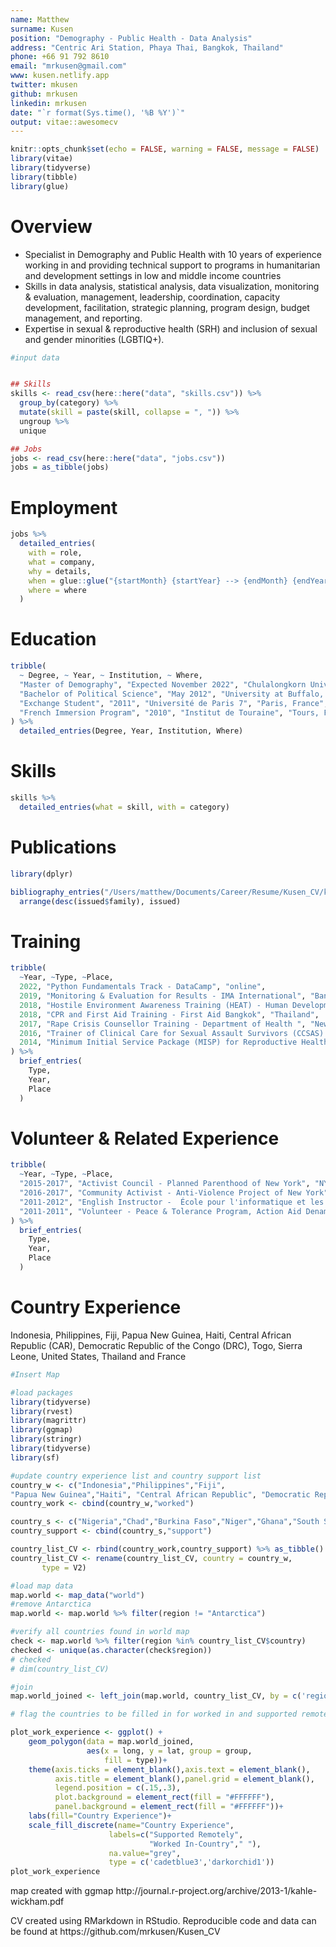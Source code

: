 ```yaml
---
name: Matthew
surname: Kusen
position: "Demography - Public Health - Data Analysis"
address: "Centric Ari Station, Phaya Thai, Bangkok, Thailand"
phone: +66 91 792 8610
email: "mrkusen@gmail.com"
www: kusen.netlify.app
twitter: mkusen
github: mrkusen
linkedin: mrkusen
date: "`r format(Sys.time(), '%B %Y')`"
output: vitae::awesomecv
---
```


```r
knitr::opts_chunk$set(echo = FALSE, warning = FALSE, message = FALSE)
library(vitae)
library(tidyverse)
library(tibble)
library(glue)


```

# Overview

* Specialist in Demography and Public Health with 10 years of experience working in and providing technical support to programs in humanitarian and development settings in low and middle income countries
* Skills in data analysis, statistical analysis, data visualization, monitoring & evaluation, management, leadership, coordination, capacity development, facilitation, strategic planning, program design, budget management, and reporting. 
* Expertise in sexual & reproductive health (SRH) and inclusion of sexual and gender minorities (LGBTIQ+).

```r
#input data


## Skills
skills <- read_csv(here::here("data", "skills.csv")) %>% 
  group_by(category) %>% 
  mutate(skill = paste(skill, collapse = ", ")) %>% 
  ungroup %>% 
  unique

## Jobs
jobs <- read_csv(here::here("data", "jobs.csv"))
jobs = as_tibble(jobs)
```

# Employment



```r
jobs %>%
  detailed_entries(
    with = role,
    what = company,
    why = details,
    when = glue::glue("{startMonth} {startYear} --> {endMonth} {endYear}",.na = ""),
    where = where
  )

```




# Education

```r
tribble(
  ~ Degree, ~ Year, ~ Institution, ~ Where,
  "Master of Demography", "Expected November 2022", "Chulalongkorn University", "Bangkok, Thailand",
  "Bachelor of Political Science", "May 2012", "University at Buffalo, SUNY", "New York, USA",
  "Exchange Student", "2011", "Université de Paris 7", "Paris, France",
  "French Immersion Program", "2010", "Institut de Touraine", "Tours, France"
) %>% 
  detailed_entries(Degree, Year, Institution, Where)
```

# Skills

```r
skills %>% 
  detailed_entries(what = skill, with = category)
```



# Publications

```r
library(dplyr)

bibliography_entries("/Users/matthew/Documents/Career/Resume/Kusen_CV/kusen_publications.bib") %>%
  arrange(desc(issued$family), issued)
```

# Training

```r
tribble(
  ~Year, ~Type, ~Place,
  2022, "Python Fundamentals Track - DataCamp", "online",
  2019, "Monitoring & Evaluation for Results - IMA International", "Bangkok, Thailand",
  2018, "Hostile Environment Awareness Training (HEAT) - Human Development Forum Foundation","Thailand",
  2018, "CPR and First Aid Training - First Aid Bangkok", "Thailand",
  2017, "Rape Crisis Counsellor Training - Department of Health ", "New York, USA",
  2016, "Trainer of Clinical Care for Sexual Assault Survivors (CCSAS) - International Rescue Committee", "Uganda",
  2014, "Minimum Initial Service Package (MISP) for Reproductive Health In Crisis - IAWG", "online"
) %>%  
  brief_entries(
    Type,
    Year, 
    Place
  )
```


# Volunteer & Related Experience

```r
tribble(
  ~Year, ~Type, ~Place,
  "2015-2017", "Activist Council - Planned Parenthood of New York", "NYC, USA",
  "2016-2017", "Community Activist - Anti-Violence Project of New York", "NYC, USA",
  "2011-2012", "English Instructor -  École pour l'informatique et les nouvelles technologies (EPITECH)", "Paris, France",
  "2011-2011", "Volunteer - Peace & Tolerance Program, Action Aid Denamrk", "Denmark",
) %>%  
  brief_entries(
    Type,
    Year, 
    Place
  )
```

# Country Experience
Indonesia, Philippines, Fiji, Papua New Guinea, Haiti, Central African Republic (CAR), Democratic Republic of the Congo (DRC), Togo, Sierra Leone, United States, Thailand and France



```r
#Insert Map

#load packages
library(tidyverse)
library(rvest)
library(magrittr)
library(ggmap)
library(stringr)
library(tidyverse)
library(sf)

#update country experience list and country support list
country_w <- c("Indonesia","Philippines","Fiji",
"Papua New Guinea","Haiti", "Central African Republic", "Democratic Republic of the Congo", "Togo", "Sierra Leone", "USA", "Thailand","France","Denmark")
country_work <- cbind(country_w,"worked")

country_s <- c("Nigeria","Chad","Burkina Faso","Niger","Ghana","South Sudan","Tanzania","Afghanistan","Pakistan","India","Bangladesh","Sri Lanka","Myanmar","Syria","Yemen","Uganda","Kenya")
country_support <- cbind(country_s,"support")

country_list_CV <- rbind(country_work,country_support) %>% as_tibble()
country_list_CV <- rename(country_list_CV, country = country_w,
       type = V2)

#load map data
map.world <- map_data("world")
#remove Antarctica
map.world <- map.world %>% filter(region != "Antarctica")

#verify all countries found in world map
check <- map.world %>% filter(region %in% country_list_CV$country)
checked <- unique(as.character(check$region))
# checked
# dim(country_list_CV)

#join
map.world_joined <- left_join(map.world, country_list_CV, by = c('region' = 'country'))

# flag the countries to be filled in for worked in and supported remotely

plot_work_experience <- ggplot() +
    geom_polygon(data = map.world_joined, 
                 aes(x = long, y = lat, group = group,
                     fill = type))+
    theme(axis.ticks = element_blank(),axis.text = element_blank(),
          axis.title = element_blank(),panel.grid = element_blank(),
          legend.position = c(.15,.3),
          plot.background = element_rect(fill = "#FFFFFF"),
          panel.background = element_rect(fill = "#FFFFFF"))+
    labs(fill="Country Experience")+
    scale_fill_discrete(name="Country Experience", 
                      labels=c("Supported Remotely",
                               "Worked In-Country"," "),
                      na.value="grey",
                      type = c('cadetblue3','darkorchid1'))
plot_work_experience
```

map created with ggmap http://journal.r-project.org/archive/2013-1/kahle-wickham.pdf

CV created using RMarkdown in RStudio. Reproducible code and data can be found at https://github.com/mrkusen/Kusen_CV